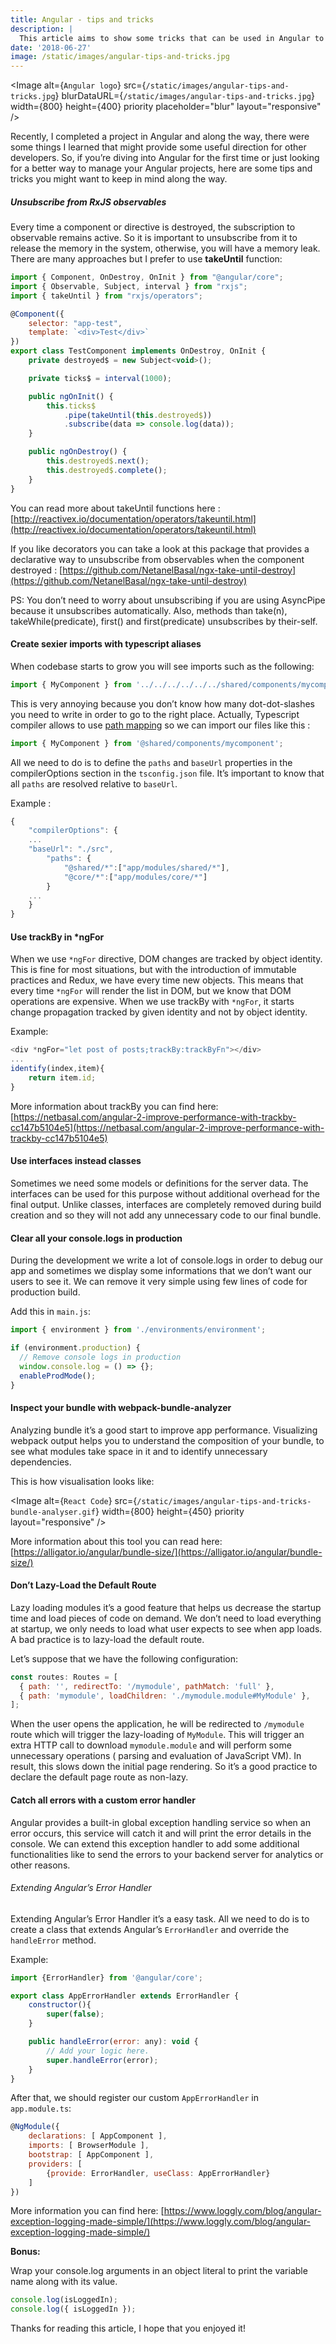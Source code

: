 ```yaml
---
title: Angular - tips and tricks
description: |
  This article aims to show some tricks that can be used in Angular to make the code cleaner and improve the performance of your application.
date: '2018-06-27'
image: /static/images/angular-tips-and-tricks.jpg
---
```


<Image
  alt={`Angular logo`}
  src={`/static/images/angular-tips-and-tricks.jpg`}
  blurDataURL={`/static/images/angular-tips-and-tricks.jpg`}
  width={800}
  height={400}
  priority
  placeholder="blur"
  layout="responsive"
/>

Recently, I completed a project in Angular and along the way, there were some things
I learned that might provide some useful direction for other developers.
So, if you’re diving into Angular for the first time or just looking
for a better way to manage your Angular projects, here are some tips and tricks
you might want to keep in mind along the way.

##### Unsubscribe from RxJS observables

Every time a component or directive is destroyed, the subscription to observable
remains active. So it is important to unsubscribe from it to release the memory
in the system, otherwise, you will have a memory leak.
There are many approaches but I prefer to use **takeUntil** function:

```js
import { Component, OnDestroy, OnInit } from "@angular/core";
import { Observable, Subject, interval } from "rxjs";
import { takeUntil } from "rxjs/operators";

@Component({
    selector: "app-test",
    template: `<div>Test</div>`
})
export class TestComponent implements OnDestroy, OnInit {
    private destroyed$ = new Subject<void>();

    private ticks$ = interval(1000);

    public ngOnInit() {
        this.ticks$
            .pipe(takeUntil(this.destroyed$))
            .subscribe(data => console.log(data));
    }

    public ngOnDestroy() {
        this.destroyed$.next();
        this.destroyed$.complete();
    }
}
```

You can read more about takeUntil functions here :
[http://reactivex.io/documentation/operators/takeuntil.html](http://reactivex.io/documentation/operators/takeuntil.html)

If you like decorators you can take a look at this package that provides a
declarative way to unsubscribe from observables when the
component destroyed : [https://github.com/NetanelBasal/ngx-take-until-destroy](https://github.com/NetanelBasal/ngx-take-until-destroy)

PS: You don’t need to worry about unsubscribing if you are using AsyncPipe
because it unsubscribes automatically. Also, methods than take(n), takeWhile(predicate),
first() and first(predicate) unsubscribes by their-self.

#### Create sexier imports with typescript aliases

When codebase starts to grow you will see imports such as the following:

```js
import { MyComponent } from '../../../../../../shared/components/mycomponent';
```

This is very annoying because you don’t know how many dot-dot-slashes you need
to write in order to go to the right place. Actually, Typescript compiler allows
to use [path mapping](https://www.typescriptlang.org/docs/handbook/module-resolution.html)
so we can import our files like this :

```js
import { MyComponent } from '@shared/components/mycomponent';
```

All we need to do is to define the `paths` and `baseUrl` properties in the compilerOptions
section in the `tsconfig.json` file. It’s important to know that all `paths` are
resolved relative to `baseUrl`.

Example :

```js
{
    "compilerOptions": {
    ...
    "baseUrl": "./src",
        "paths": {
            "@shared/*":["app/modules/shared/*"],
            "@core/*":["app/modules/core/*"]
        }
    ...
    }
}
```

#### Use trackBy in \*ngFor

When we use `*ngFor` directive, DOM changes are tracked by object identity.
This is fine for most situations, but with the introduction of immutable practices
and Redux, we have every time new objects. This means that every time `*ngFor` will
render the list in DOM, but we know that DOM operations are expensive.
When we use trackBy with `*ngFor`, it starts change propagation tracked
by given identity and not by object identity.

Example:

```js
<div *ngFor="let post of posts;trackBy:trackByFn"></div>
...
identify(index,item){
    return item.id;
}
```

More information about trackBy you can find here:
[https://netbasal.com/angular-2-improve-performance-with-trackby-cc147b5104e5](https://netbasal.com/angular-2-improve-performance-with-trackby-cc147b5104e5)

#### Use interfaces instead classes

Sometimes we need some models or definitions for the server data.
The interfaces can be used for this purpose without additional overhead for
the final output. Unlike classes, interfaces are completely removed during
build creation and so they will not add any unnecessary code to our final bundle.

#### Clear all your console.logs in production

During the development we write a lot of console.logs in order to debug our app and
sometimes we display some informations that we don’t want our users to see it.
We can remove it very simple using few lines of code for production build.

Add this in `main.js`:

```js
import { environment } from './environments/environment';

if (environment.production) {
  // Remove console logs in production
  window.console.log = () => {};
  enableProdMode();
}
```

#### Inspect your bundle with webpack-bundle-analyzer

Analyzing bundle it’s a good start to improve app performance.
Visualizing webpack output helps you to understand the composition of your bundle,
to see what modules take space in it and to identify unnecessary dependencies.

This is how visualisation looks like:

<Image
  alt={`React Code`}
  src={`/static/images/angular-tips-and-tricks-bundle-analyser.gif`}
  width={800}
  height={450}
  priority
  layout="responsive"
/>

More information about this tool you can read here:
[https://alligator.io/angular/bundle-size/](https://alligator.io/angular/bundle-size/)

#### Don’t Lazy-Load the Default Route

Lazy loading modules it’s a good feature that helps us decrease the startup time
and load pieces of code on demand. We don’t need to load everything at startup,
we only needs to load what user expects to see when app loads.
A bad practice is to lazy-load the default route.

Let’s suppose that we have the following configuration:

```js
const routes: Routes = [
  { path: '', redirectTo: '/mymodule', pathMatch: 'full' },
  { path: 'mymodule', loadChildren: './mymodule.module#MyModule' },
];
```

When the user opens the application, he will be redirected to `/mymodule` route
which will trigger the lazy-loading of `MyModule`. This will trigger an extra HTTP
call to download `mymodule.module` and will perform some unnecessary operations
( parsing and evaluation of JavaScript VM). In result, this slows down the initial
page rendering. So it’s a good practice to declare the default page route as non-lazy.

#### Catch all errors with a custom error handler

Angular provides a built-in global exception handling service so when an error occurs,
this service will catch it and will print the error details in the console.
We can extend this exception handler to add some additional functionalities
like to send the errors to your backend server for analytics or other reasons.

###### Extending Angular’s Error Handler

Extending Angular’s Error Handler it’s a easy task.
All we need to do is to create a class that extends Angular’s `ErrorHandler`
and override the `handleError` method.

Example:

```js
import {ErrorHandler} from '@angular/core';

export class AppErrorHandler extends ErrorHandler {
    constructor(){
        super(false);
    }

    public handleError(error: any): void {
        // Add your logic here.
        super.handleError(error);
    }
}
```

After that, we should register our custom `AppErrorHandler` in ` app.module.ts`:

```js
@NgModule({
    declarations: [ AppComponent ],
    imports: [ BrowserModule ],
    bootstrap: [ AppComponent ],
    providers: [
        {provide: ErrorHandler, useClass: AppErrorHandler}
    ]
})
```

More information you can find here:
[https://www.loggly.com/blog/angular-exception-logging-made-simple/](https://www.loggly.com/blog/angular-exception-logging-made-simple/)

**Bonus:**

Wrap your console.log arguments in an object literal to print the variable name along with its value.

```js
console.log(isLoggedIn);
console.log({ isLoggedIn });
```

Thanks for reading this article, I hope that you enjoyed it!
